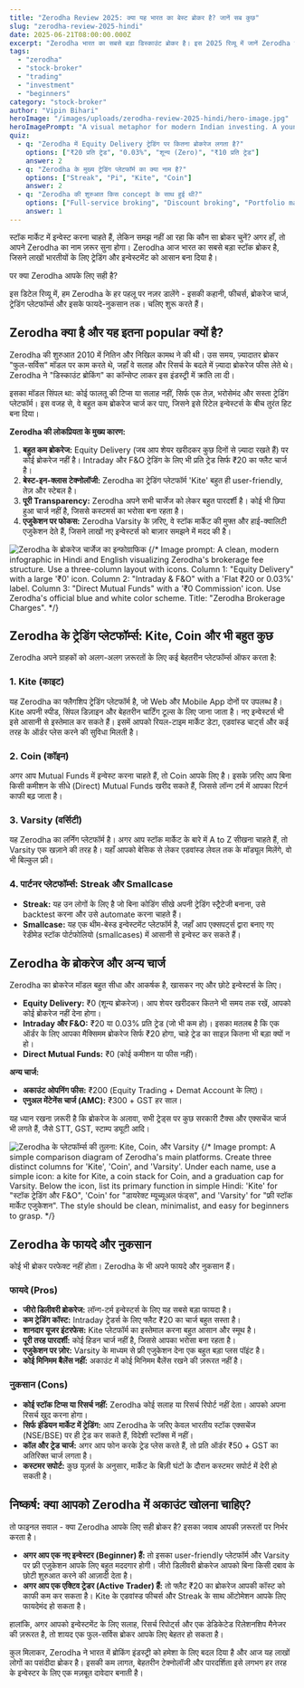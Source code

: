 ```yaml
---
title: "Zerodha Review 2025: क्या यह भारत का बेस्ट ब्रोकर है? जानें सब कुछ"
slug: "zerodha-review-2025-hindi"
date: 2025-06-21T08:00:00.000Z
excerpt: "Zerodha भारत का सबसे बड़ा डिस्काउंट ब्रोकर है। इस 2025 रिव्यू में जानें Zerodha के फायदे, नुकसान, ब्रोकरेज चार्ज, और Kite, Coin जैसे प्लेटफॉर्म्स के बारे में। क्या यह आपके लिए सही चॉइस है?"
tags:
  - "zerodha"
  - "stock-broker"
  - "trading"
  - "investment"
  - "beginners"
category: "stock-broker"
author: "Vipin Bihari"
heroImage: "/images/uploads/zerodha-review-2025-hindi/hero-image.jpg"
heroImagePrompt: "A visual metaphor for modern Indian investing. A young, confident Indian man in his late 20s uses the Zerodha Kite app on his smartphone. The background is a dynamic, symbolic blend of Mumbai's Dalal Street and a glowing, upward-trending stock chart. The atmosphere is optimistic, tech-forward, and empowering, with a clean blue and white color palette. The focus is on the phone screen, which acts as a portal to financial growth."
quiz:
  - q: "Zerodha में Equity Delivery ट्रेडिंग पर कितना ब्रोकरेज लगता है?"
    options: ["₹20 प्रति ट्रेड", "0.03%", "शून्य (Zero)", "₹10 प्रति ट्रेड"]
    answer: 2
  - q: "Zerodha के मुख्य ट्रेडिंग प्लेटफॉर्म का क्या नाम है?"
    options: ["Streak", "Pi", "Kite", "Coin"]
    answer: 2
  - q: "Zerodha की शुरुआत किस concept के साथ हुई थी?"
    options: ["Full-service broking", "Discount broking", "Portfolio management", "Wealth management"]
    answer: 1
---
```


स्टॉक मार्केट में इन्वेस्ट करना चाहते हैं, लेकिन समझ नहीं आ रहा कि कौन सा ब्रोकर चुनें? अगर हाँ, तो आपने Zerodha का नाम ज़रूर सुना होगा। Zerodha आज भारत का सबसे बड़ा स्टॉक ब्रोकर है, जिसने लाखों भारतीयों के लिए ट्रेडिंग और इन्वेस्टमेंट को आसान बना दिया है।

पर क्या Zerodha आपके लिए सही है?

इस डिटेल रिव्यू में, हम Zerodha के हर पहलू पर नज़र डालेंगे - इसकी कहानी, फीचर्स, ब्रोकरेज चार्ज, ट्रेडिंग प्लेटफॉर्म्स और इसके फायदे-नुकसान तक। चलिए शुरू करते हैं।

## Zerodha क्या है और यह इतना popular क्यों है?

Zerodha की शुरुआत 2010 में नितिन और निखिल कामथ ने की थी। उस समय, ज़्यादातर ब्रोकर "फुल-सर्विस" मॉडल पर काम करते थे, जहाँ वे सलाह और रिसर्च के बदले में ज़्यादा ब्रोकरेज फीस लेते थे। Zerodha ने "डिस्काउंट ब्रोकिंग" का कॉन्सेप्ट लाकर इस इंडस्ट्री में क्रांति ला दी।

इसका मॉडल सिंपल था: कोई फालतू की टिप्स या सलाह नहीं, सिर्फ एक तेज़, भरोसेमंद और सस्ता ट्रेडिंग प्लेटफॉर्म। इस वजह से, वे बहुत कम ब्रोकरेज चार्ज कर पाए, जिसने इसे रिटेल इन्वेस्टर्स के बीच तुरंत हिट बना दिया।

**Zerodha की लोकप्रियता के मुख्य कारण:**

1.  **बहुत कम ब्रोकरेज:** Equity Delivery (जब आप शेयर खरीदकर कुछ दिनों से ज़्यादा रखते हैं) पर कोई ब्रोकरेज नहीं है। Intraday और F&O ट्रेडिंग के लिए भी प्रति ट्रेड सिर्फ ₹20 का फ्लैट चार्ज है।
2.  **बेस्ट-इन-क्लास टेक्नोलॉजी:** Zerodha का ट्रेडिंग प्लेटफॉर्म 'Kite' बहुत ही user-friendly, तेज़ और स्टेबल है।
3.  **पूरी Transparency:** Zerodha अपने सभी चार्जेज को लेकर बहुत पारदर्शी है। कोई भी छिपा हुआ चार्ज नहीं है, जिससे कस्टमर्स का भरोसा बना रहता है।
4.  **एजुकेशन पर फोकस:** Zerodha Varsity के ज़रिए, वे स्टॉक मार्केट की मुफ्त और हाई-क्वालिटी एजुकेशन देते हैं, जिसने लाखों नए इन्वेस्टर्स को बाज़ार समझने में मदद की है।

![Zerodha के ब्रोकरेज चार्जेज का इन्फोग्राफिक](/images/uploads/zerodha-review-2025-hindi/brokerage-charges.jpg)
{/* Image prompt: A clean, modern infographic in Hindi and English visualizing Zerodha's brokerage fee structure. Use a three-column layout with icons. Column 1: "Equity Delivery" with a large '₹0' icon. Column 2: "Intraday & F&O" with a 'Flat ₹20 or 0.03%' label. Column 3: "Direct Mutual Funds" with a '₹0 Commission' icon. Use Zerodha's official blue and white color scheme. Title: "Zerodha Brokerage Charges". */}

## Zerodha के ट्रेडिंग प्लेटफॉर्म्स: Kite, Coin और भी बहुत कुछ

Zerodha अपने ग्राहकों को अलग-अलग ज़रूरतों के लिए कई बेहतरीन प्लेटफॉर्म्स ऑफर करता है:

### 1. Kite (काइट)
यह Zerodha का फ्लैगशिप ट्रेडिंग प्लेटफॉर्म है, जो Web और Mobile App दोनों पर उपलब्ध है। Kite अपनी स्पीड, सिंपल डिज़ाइन और बेहतरीन चार्टिंग टूल्स के लिए जाना जाता है। नए इन्वेस्टर्स भी इसे आसानी से इस्तेमाल कर सकते हैं। इसमें आपको रियल-टाइम मार्केट डेटा, एडवांस्ड चार्ट्स और कई तरह के ऑर्डर प्लेस करने की सुविधा मिलती है।

### 2. Coin (कॉइन)
अगर आप Mutual Funds में इन्वेस्ट करना चाहते हैं, तो Coin आपके लिए है। इसके ज़रिए आप बिना किसी कमीशन के सीधे (Direct) Mutual Funds खरीद सकते हैं, जिससे लॉन्ग टर्म में आपका रिटर्न काफी बढ़ जाता है।

### 3. Varsity (वर्सिटी)
यह Zerodha का लर्निंग प्लेटफॉर्म है। अगर आप स्टॉक मार्केट के बारे में A to Z सीखना चाहते हैं, तो Varsity एक खज़ाने की तरह है। यहाँ आपको बेसिक से लेकर एडवांस्ड लेवल तक के मॉड्यूल मिलेंगे, वो भी बिल्कुल फ्री।

### 4. पार्टनर प्लेटफॉर्म्स: Streak और Smallcase
*   **Streak:** यह उन लोगों के लिए है जो बिना कोडिंग सीखे अपनी ट्रेडिंग स्ट्रैटेजी बनाना, उसे backtest करना और उसे automate करना चाहते हैं।
*   **Smallcase:** यह एक थीम-बेस्ड इन्वेस्टमेंट प्लेटफॉर्म है, जहाँ आप एक्सपर्ट्स द्वारा बनाए गए रेडीमेड स्टॉक पोर्टफोलियो (smallcases) में आसानी से इन्वेस्ट कर सकते हैं।

## Zerodha के ब्रोकरेज और अन्य चार्ज

Zerodha का ब्रोकरेज मॉडल बहुत सीधा और आकर्षक है, खासकर नए और छोटे इन्वेस्टर्स के लिए।

*   **Equity Delivery:** ₹0 (शून्य ब्रोकरेज)। आप शेयर खरीदकर कितने भी समय तक रखें, आपको कोई ब्रोकरेज नहीं देना होगा।
*   **Intraday और F&O:** ₹20 या 0.03% प्रति ट्रेड (जो भी कम हो)। इसका मतलब है कि एक ऑर्डर के लिए आपका मैक्सिमम ब्रोकरेज सिर्फ ₹20 होगा, चाहे ट्रेड का साइज़ कितना भी बड़ा क्यों न हो।
*   **Direct Mutual Funds:** ₹0 (कोई कमीशन या फीस नहीं)।

**अन्य चार्ज:**
*   **अकाउंट ओपनिंग फीस:** ₹200 (Equity Trading + Demat Account के लिए)।
*   **एनुअल मेंटेनेंस चार्ज (AMC):** ₹300 + GST हर साल।

यह ध्यान रखना ज़रूरी है कि ब्रोकरेज के अलावा, सभी ट्रेड्स पर कुछ सरकारी टैक्स और एक्सचेंज चार्ज भी लगते हैं, जैसे STT, GST, स्टाम्प ड्यूटी आदि।

![Zerodha के प्लेटफॉर्म्स की तुलना: Kite, Coin, और Varsity](/images/uploads/zerodha-review-2025-hindi/platforms-comparison.jpg)
{/* Image prompt: A simple comparison diagram of Zerodha's main platforms. Create three distinct columns for 'Kite', 'Coin', and 'Varsity'. Under each name, use a simple icon: a kite for Kite, a coin stack for Coin, and a graduation cap for Varsity. Below the icon, list its primary function in simple Hindi: 'Kite' for "स्टॉक ट्रेडिंग और F&O", 'Coin' for "डायरेक्ट म्यूच्यूअल फंड्स", and 'Varsity' for "फ्री स्टॉक मार्केट एजुकेशन". The style should be clean, minimalist, and easy for beginners to grasp. */}

## Zerodha के फायदे और नुकसान

कोई भी ब्रोकर परफेक्ट नहीं होता। Zerodha के भी अपने फायदे और नुकसान हैं।

### फायदे (Pros)
*   **जीरो डिलीवरी ब्रोकरेज:** लॉन्ग-टर्म इन्वेस्टर्स के लिए यह सबसे बड़ा फायदा है।
*   **कम ट्रेडिंग कॉस्ट:** Intraday ट्रेडर्स के लिए फ्लैट ₹20 का चार्ज बहुत सस्ता है।
*   **शानदार यूजर इंटरफेस:** Kite प्लेटफॉर्म का इस्तेमाल करना बहुत आसान और स्मूथ है।
*   **पूरी तरह पारदर्शी:** कोई हिडन चार्ज नहीं है, जिससे आपका भरोसा बना रहता है।
*   **एजुकेशन पर ज़ोर:** Varsity के माध्यम से फ्री एजुकेशन देना एक बहुत बड़ा प्लस पॉइंट है।
*   **कोई मिनिमम बैलेंस नहीं:** अकाउंट में कोई मिनिमम बैलेंस रखने की ज़रूरत नहीं है।

### नुकसान (Cons)
*   **कोई स्टॉक टिप्स या रिसर्च नहीं:** Zerodha कोई सलाह या रिसर्च रिपोर्ट नहीं देता। आपको अपना रिसर्च खुद करना होगा।
*   **सिर्फ इंडियन मार्केट में ट्रेडिंग:** आप Zerodha के जरिए केवल भारतीय स्टॉक एक्सचेंज (NSE/BSE) पर ही ट्रेड कर सकते हैं, विदेशी स्टॉक्स में नहीं।
*   **कॉल और ट्रेड चार्ज:** अगर आप फोन करके ट्रेड प्लेस करते हैं, तो प्रति ऑर्डर ₹50 + GST का अतिरिक्त चार्ज लगता है।
*   **कस्टमर सपोर्ट:** कुछ यूज़र्स के अनुसार, मार्केट के बिज़ी घंटों के दौरान कस्टमर सपोर्ट में देरी हो सकती है।

## निष्कर्ष: क्या आपको Zerodha में अकाउंट खोलना चाहिए?

तो फाइनल सवाल - क्या Zerodha आपके लिए सही ब्रोकर है? इसका जवाब आपकी ज़रूरतों पर निर्भर करता है।

*   **अगर आप एक नए इन्वेस्टर (Beginner) हैं:** तो इसका user-friendly प्लेटफॉर्म और Varsity पर फ्री एजुकेशन आपके लिए बहुत मददगार होगी। जीरो डिलीवरी ब्रोकरेज आपको बिना किसी दबाव के छोटी शुरुआत करने की आज़ादी देता है।
*   **अगर आप एक एक्टिव ट्रेडर (Active Trader) हैं:** तो फ्लैट ₹20 का ब्रोकरेज आपकी कॉस्ट को काफी कम कर सकता है। Kite के एडवांस्ड फीचर्स और Streak के साथ ऑटोमेशन आपके लिए फायदेमंद हो सकता है।

हालांकि, अगर आपको इन्वेस्टमेंट के लिए सलाह, रिसर्च रिपोर्ट्स और एक डेडिकेटेड रिलेशनशिप मैनेजर की ज़रूरत है, तो शायद एक फुल-सर्विस ब्रोकर आपके लिए बेहतर हो सकता है।

कुल मिलाकर, Zerodha ने भारत में ब्रोकिंग इंडस्ट्री को हमेशा के लिए बदल दिया है और आज यह लाखों लोगों का पसंदीदा ब्रोकर है। इसकी कम लागत, बेहतरीन टेक्नोलॉजी और पारदर्शिता इसे लगभग हर तरह के इन्वेस्टर के लिए एक मज़बूत दावेदार बनाती है।